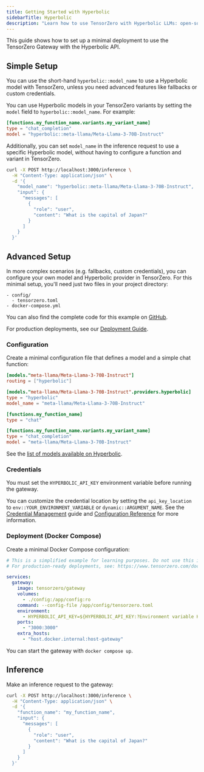```yaml
---
title: Getting Started with Hyperbolic
sidebarTitle: Hyperbolic
description: "Learn how to use TensorZero with Hyperbolic LLMs: open-source gateway, observability, optimization, evaluations, and experimentation."
---
```


This guide shows how to set up a minimal deployment to use the TensorZero Gateway with the Hyperbolic API.

## Simple Setup

You can use the short-hand `hyperbolic::model_name` to use a Hyperbolic model with TensorZero, unless you need advanced features like fallbacks or custom credentials.

You can use Hyperbolic models in your TensorZero variants by setting the `model` field to `hyperbolic::model_name`.
For example:

```toml {3}
[functions.my_function_name.variants.my_variant_name]
type = "chat_completion"
model = "hyperbolic::meta-llama/Meta-Llama-3-70B-Instruct"
```

Additionally, you can set `model_name` in the inference request to use a specific Hyperbolic model, without having to configure a function and variant in TensorZero.

```bash {4}
curl -X POST http://localhost:3000/inference \
  -H "Content-Type: application/json" \
  -d '{
    "model_name": "hyperbolic::meta-llama/Meta-Llama-3-70B-Instruct",
    "input": {
      "messages": [
        {
          "role": "user",
          "content": "What is the capital of Japan?"
        }
      ]
    }
  }'
```

## Advanced Setup

In more complex scenarios (e.g. fallbacks, custom credentials), you can configure your own model and Hyperbolic provider in TensorZero.
For this minimal setup, you'll need just two files in your project directory:

```
- config/
  - tensorzero.toml
- docker-compose.yml
```

<Tip>

You can also find the complete code for this example on [GitHub](https://github.com/tensorzero/tensorzero/tree/main/examples/guides/providers/hyperbolic).

</Tip>

For production deployments, see our [Deployment Guide](/docs/gateway/deployment/).

### Configuration

Create a minimal configuration file that defines a model and a simple chat function:

```toml title="config/tensorzero.toml"
[models."meta-llama/Meta-Llama-3-70B-Instruct"]
routing = ["hyperbolic"]

[models."meta-llama/Meta-Llama-3-70B-Instruct".providers.hyperbolic]
type = "hyperbolic"
model_name = "meta-llama/Meta-Llama-3-70B-Instruct"

[functions.my_function_name]
type = "chat"

[functions.my_function_name.variants.my_variant_name]
type = "chat_completion"
model = "meta-llama/Meta-Llama-3-70B-Instruct"
```

See the [list of models available on Hyperbolic](https://app.hyperbolic.xyz/models).

### Credentials

You must set the `HYPERBOLIC_API_KEY` environment variable before running the gateway.

You can customize the credential location by setting the `api_key_location` to `env::YOUR_ENVIRONMENT_VARIABLE` or `dynamic::ARGUMENT_NAME`.
See the [Credential Management](/docs/gateway/guides/credential-management/) guide and [Configuration Reference](/docs/gateway/configuration-reference/) for more information.

### Deployment (Docker Compose)

Create a minimal Docker Compose configuration:

```yaml title="docker-compose.yml"
# This is a simplified example for learning purposes. Do not use this in production.
# For production-ready deployments, see: https://www.tensorzero.com/docs/gateway/deployment

services:
  gateway:
    image: tensorzero/gateway
    volumes:
      - ./config:/app/config:ro
    command: --config-file /app/config/tensorzero.toml
    environment:
      - HYPERBOLIC_API_KEY=${HYPERBOLIC_API_KEY:?Environment variable HYPERBOLIC_API_KEY must be set.}
    ports:
      - "3000:3000"
    extra_hosts:
      - "host.docker.internal:host-gateway"
```

You can start the gateway with `docker compose up`.

## Inference

Make an inference request to the gateway:

```bash
curl -X POST http://localhost:3000/inference \
  -H "Content-Type: application/json" \
  -d '{
    "function_name": "my_function_name",
    "input": {
      "messages": [
        {
          "role": "user",
          "content": "What is the capital of Japan?"
        }
      ]
    }
  }'
```
